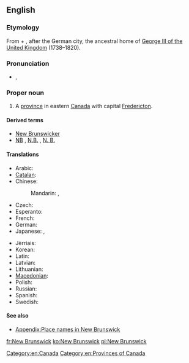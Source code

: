 ==English==
{{wikipedia}}

===Etymology===
From {{term|new}} + {{term|Brunswick||[[Braunschweig]]}}, after the German city, the ancestral home of [[w:George III of the United Kingdom|George III of the United Kingdom]] (1738–1820).

===Pronunciation===
* {{a|UK}} {{IPA|/njuː ˈbɹʌnz.wɪk/}}, {{X-SAMPA|/nju: "brVnz.wIk/}}

===Proper noun===
{{en-proper noun|sg=[[New]] [[Brunswick]]}}

# A [[province]] in eastern [[Canada]] with capital [[Fredericton]].

====Derived terms====
* [[New Brunswicker]]
* [[NB]] , [[N.B.]] , [[N. B.]]

====Translations====
{{trans-top|Province in eastern Canada}}
* Arabic: {{t|ar|نيو برانزويك|m|tr=nyuu braanzwik|sc=Arab}}
* [[Catalan]]: {{t|ca|Nova Brunsvic}}
* Chinese:
*: Mandarin: {{t|zh|新不倫瑞克|sc=Hani}}, {{t|zh|新不伦瑞克|tr=Xīn Bùlúnruìkè|sc=Hani}}
* Czech: {{t|cs|Nový Brunšvik|m}}
* Esperanto: {{t|eo|Nov-Brunsviko}}
* French: {{t+|fr|Nouveau-Brunswick}}
* German: {{t|de|Neubraunschweig}}
* Japanese: {{t|ja|ニューブランズウィック|tr=Nyūburanzuwikku}}, {{t|ja|ニューブランズウィック州|tr=Nyūburanzuwikku-shū}}
{{trans-mid}}
* Jèrriais: {{tø|roa-jer|Nouvieau Brunswick|m}}
* Korean: {{t|ko|뉴브런즈윅|tr=Nyu Beureonjeuwik|sc=Kore}}
* Latin: {{t|la|Novum Brunsvicum}}
* Latvian: {{t|lv|Ņūbransvika|xs=Latvian}}
* Lithuanian: {{t|lt|Naujasis Bransvikas|xs=Lithuanian}}
* [[Macedonian]]: {{t|mk|Њу Бранзвик|m|tr=Nju Bránzvik}}
* Polish: {{t+|pl|Nowy Brunszwik}}
* Russian: {{t|ru|Нью-Брансуик|m|tr=Nju-Bránsuik, Nju-Bránswik}}
* Spanish: {{t|es|Nuevo Brunswick}}
* Swedish: {{t-|sv|New Brunswick}}
{{trans-bottom}}

====See also====
* [[Appendix:Place names in New Brunswick]]

[[Category:en:Canada]]
[[Category:en:Provinces of Canada]]

[[fr:New Brunswick]]
[[ko:New Brunswick]]
[[pl:New Brunswick]]